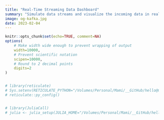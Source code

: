 ```yaml
---
title: "Real-Time Streaming Data Dashboard"
summary: "Simulate data streams and visualize the incoming data in real time—using Apache Kafka"
image: og-kafka.jpg
date: 2023-02-04
---
```


```r
knitr::opts_chunk$set(echo=TRUE, comment=NA)
options(
    # Make width wide enough to prevent wrapping of output
    width=10000,
    # Prevent scientific notation
    scipen=10000,
    # Round to 2 decimal points
    digits=2
)


# library(reticulate)
# Sys.setenv(RETICULATE_PYTHON="/Volumes/Personal/Mami/__GitHub/hello@michaelmallari.com/www.columbia.edu-mm5470/pythonenv/v3.11.4/bin/python")
# reticulate::py_config()


# library(JuliaCall)
# julia <- julia_setup(JULIA_HOME="/Volumes/Personal/Mami/__GitHub/hello@michaelmallari.com/www.columbia.edu-mm5470/juliaenv/v1.9.2/bin")
```



